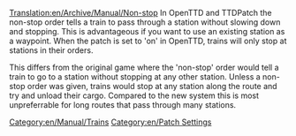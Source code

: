 [[Translation:en/Archive/Manual/Non-stop]]
[[Category:en/Manual/Trains]]
[[Category:en/Patch Settings]]
In OpenTTD and TTDPatch the non-stop order tells a train to pass through a station without slowing down and stopping. This is advantageous if you want to use an existing station as a waypoint. When the patch is set to 'on' in OpenTTD, trains will only stop at stations in their orders.

This differs from the original game where the 'non-stop' order would tell a train to go to a station without stopping at any other station. Unless a non-stop order was given, trains would stop at any station along the route and try and unload their cargo. Compared to the new system this is most unpreferrable for long routes that pass through many stations.
{{en/Note|Default Non-Stop handling is the old one, when the train stops at each station. To switch, go to "[[en/Archive/Manual/Settings/Configuring patches/Stations#ttdpatch-compatible-non-stop-handling|configure patches]]" and set the patch "on"}}